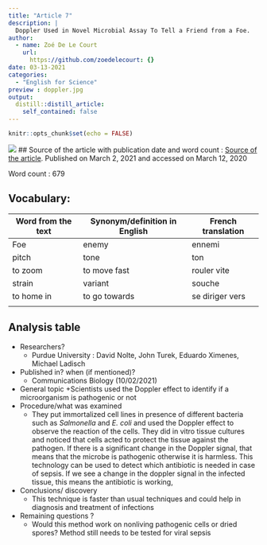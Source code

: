 ```yaml
---
title: "Article 7"
description: |
  Doppler Used in Novel Microbial Assay To Tell a Friend from a Foe.
author:
  - name: Zoé De Le Court
    url:
      https://github.com/zoedelecourt: {}
date: 03-13-2021
categories:
  - "English for Science"
preview : doppler.jpg
output:
  distill::distill_article:
    self_contained: false
---
```


```r
knitr::opts_chunk$set(echo = FALSE)
```
![](doppler.jpg)
## Source of the article with publication date and word count :
[Source of the article](https://www.genengnews.com/news/doppler-used-in-novel-microbial-assay-to-tell-a-friend-from-a-foe/).
Published on  March 2, 2021 and accessed on March 12, 2020

Word count : 679

## Vocabulary: 
| Word from the text | Synonym/definition in English | French translation |
|--------------------|-------------------------------|--------------------|
| Foe                | enemy                         | ennemi             |
| pitch              | tone                          | ton                |
| to zoom            | to move fast                  | rouler vite        |
| strain             | variant                       | souche             |
| to home in         | to go towards                 | se diriger vers    |
|                    |                               |                    |


## Analysis table

- Researchers? 
    + Purdue University : David Nolte, John Turek, Eduardo Ximenes, Michael Ladisch
- Published in? when (if mentioned)?
    + Communications Biology (10/02/2021)
- General topic
    +Scientists used the Doppler effect to identify if a microorganism is pathogenic or not
- Procedure/what was examined
    + They put immortalized cell lines in presence of different bacteria such as *Salmonella* and *E. coli* and used the Doppler effect to observe the reaction of the cells. They did in vitro tissue cultures and noticed that cells acted to protect the tissue against the pathogen. If there is a significant change in the Doppler signal, that means that the microbe is pathogenic otherwise it is harmless. This technology can be used to detect which antibiotic is needed in case of sepsis. If we see a change in the doppler signal in the infected tissue, this means the antibiotic is working, 
- Conclusions/ discovery
    + This technique is faster than usual techniques and could help in diagnosis and treatment of infections
- Remaining questions ? 
    + Would this method work on nonliving pathogenic cells or dried spores? Method still needs to be tested for viral sepsis

